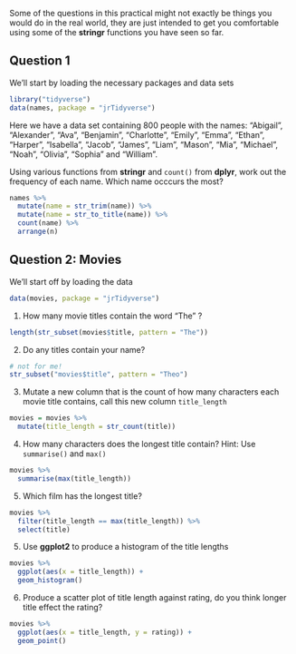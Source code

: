 Some of the questions in this practical might not exactly be things you would do in the real world, they are just intended to get you comfortable using some of the **stringr** functions you have seen so far.

## Question 1

We'll start by loading the necessary packages and data sets
```r
library("tidyverse")
data(names, package = "jrTidyverse")
```

Here we have a data set containing 800 people with the names: "Abigail", "Alexander", "Ava", "Benjamin", "Charlotte", "Emily", "Emma", "Ethan", "Harper", "Isabella", "Jacob", "James", "Liam", "Mason", "Mia", "Michael", "Noah", "Olivia", "Sophia" and "William".      

<!-- # ```{r, results='asis', echo=FALSE} -->
<!-- # names %>%  -->
<!-- #   mutate(name = str_trim(name)) %>%  -->
<!-- #   mutate(name = str_to_title(name)) %>%  -->
<!-- #   unique() %>%  -->
<!-- #   pull(name) %>%  -->
<!-- #   str_sort() -->
<!-- # ``` -->


Using various functions from **stringr** and `count()` from **dplyr**, work out the frequency of each name. Which name occcurs the most?
```r
names %>% 
  mutate(name = str_trim(name)) %>% 
  mutate(name = str_to_title(name)) %>% 
  count(name) %>% 
  arrange(n)
```

## Question 2: Movies

We'll start off by loading the data 
```r
data(movies, package = "jrTidyverse")
```

1. How many movie titles contain the word "The" ?
```r
length(str_subset(movies$title, pattern = "The"))
```

2. Do any titles contain your name?
```r
# not for me!
str_subset("movies$title", pattern = "Theo")
```

3. Mutate a new column that is the count of how many characters each movie title contains, call this new column `title_length`
```r
movies = movies %>% 
  mutate(title_length = str_count(title))
```

4. How many characters does the longest title contain? Hint: Use `summarise()` and `max()`
```r
movies %>% 
  summarise(max(title_length))
```

5. Which film has the longest title?
```r
movies %>% 
  filter(title_length == max(title_length)) %>% 
  select(title)
```

5. Use **ggplot2** to produce a histogram of the title lengths

```r
movies %>% 
  ggplot(aes(x = title_length)) + 
  geom_histogram()
```

6. Produce a scatter plot of title length against rating, do you think longer title effect the rating?

```r
movies %>% 
  ggplot(aes(x = title_length, y = rating)) + 
  geom_point()
```

